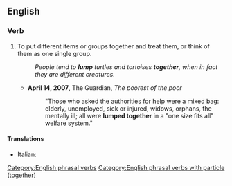 ==English==

===Verb===
{{head|en|verb}}

# To put different items or groups together and treat them, or think of them as one single group.
#: ''People tend to '''lump''' turtles and tortoises '''together''', when in fact they are different creatures.''
#* '''April 14, 2007''', The Guardian, ''The poorest of the poor''
#*: "Those who asked the authorities for help were a mixed bag: elderly, unemployed, sick or injured, widows, orphans, the mentally ill; all were '''lumped together''' in a "one size fits all" welfare system."

====Translations====
{{trans-top|to put items together}}
* Italian: {{t|it|raggruppare}}
{{trans-mid}}
{{trans-bottom}}

[[Category:English phrasal verbs]]
[[Category:English phrasal verbs with particle (together)]]